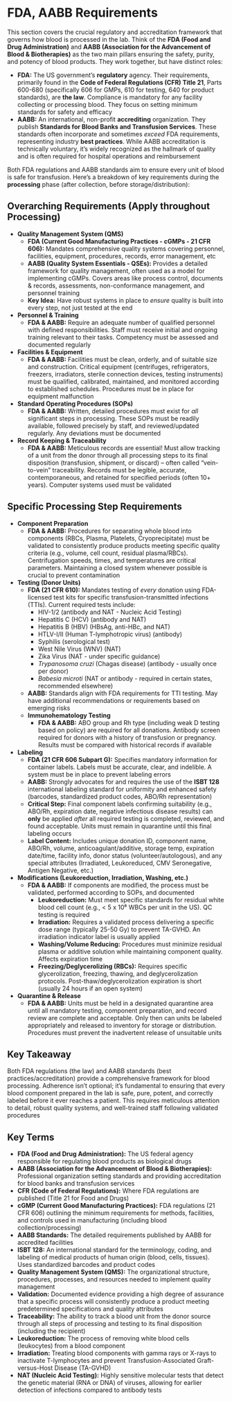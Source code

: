# FDA, AABB Requirements {-}

This section covers the crucial regulatory and accreditation framework that governs how blood is processed in the lab. Think of the **FDA (Food and Drug Administration)** and **AABB (Association for the Advancement of Blood & Biotherapies)** as the two main pillars ensuring the safety, purity, and potency of blood products. They work together, but have distinct roles:

*   **FDA:** The US government's **regulatory** agency. Their requirements, primarily found in the **Code of Federal Regulations (CFR) Title 21**, Parts 600-680 (specifically 606 for GMPs, 610 for testing, 640 for product standards), are **the law**. Compliance is mandatory for any facility collecting or processing blood. They focus on setting minimum standards for safety and efficacy
*   **AABB:** An international, non-profit **accrediting** organization. They publish **Standards for Blood Banks and Transfusion Services**. These standards often incorporate and sometimes *exceed* FDA requirements, representing industry **best practices**. While AABB accreditation is technically voluntary, it's widely recognized as the hallmark of quality and is often required for hospital operations and reimbursement

Both FDA regulations and AABB standards aim to ensure every unit of blood is safe for transfusion. Here’s a breakdown of key requirements during the **processing** phase (after collection, before storage/distribution):

## **Overarching Requirements (Apply throughout Processing)** {-}

*   **Quality Management System (QMS)**
    *   **FDA (Current Good Manufacturing Practices - cGMPs - 21 CFR 606):** Mandates comprehensive quality systems covering personnel, facilities, equipment, procedures, records, error management, etc
    *   **AABB (Quality System Essentials - QSEs):** Provides a detailed framework for quality management, often used as a model for implementing cGMPs. Covers areas like process control, documents & records, assessments, non-conformance management, and personnel training
    *   **Key Idea:** Have robust systems in place to *ensure* quality is built into every step, not just tested at the end

*   **Personnel & Training**
    *   **FDA & AABB:** Require an adequate number of qualified personnel with defined responsibilities. Staff must receive initial and ongoing training relevant to their tasks. Competency must be assessed and documented regularly

*   **Facilities & Equipment**
    *   **FDA & AABB:** Facilities must be clean, orderly, and of suitable size and construction. Critical equipment (centrifuges, refrigerators, freezers, irradiators, sterile connection devices, testing instruments) must be qualified, calibrated, maintained, and monitored according to established schedules. Procedures must be in place for equipment malfunction

*   **Standard Operating Procedures (SOPs)**
    *   **FDA & AABB:** Written, detailed procedures must exist for *all* significant steps in processing. These SOPs must be readily available, followed precisely by staff, and reviewed/updated regularly. Any deviations must be documented

*   **Record Keeping & Traceability**
    *   **FDA & AABB:** Meticulous records are essential! Must allow tracking of a unit from the donor through all processing steps to its final disposition (transfusion, shipment, or discard) – often called "vein-to-vein" traceability. Records must be legible, accurate, contemporaneous, and retained for specified periods (often 10+ years). Computer systems used must be validated

## **Specific Processing Step Requirements** {-}

*   **Component Preparation**
    *   **FDA & AABB:** Procedures for separating whole blood into components (RBCs, Plasma, Platelets, Cryoprecipitate) must be validated to consistently produce products meeting specific quality criteria (e.g., volume, cell count, residual plasma/RBCs). Centrifugation speeds, times, and temperatures are critical parameters. Maintaining a closed system whenever possible is crucial to prevent contamination

*   **Testing (Donor Units)**
    *   **FDA (21 CFR 610):** Mandates testing of *every* donation using FDA-licensed test kits for specific transfusion-transmitted infections (TTIs). Current required tests include:
        *   HIV-1/2 (antibody and NAT - Nucleic Acid Testing)
        *   Hepatitis C (HCV) (antibody and NAT)
        *   Hepatitis B (HBV) (HBsAg, anti-HBc, and NAT)
        *   HTLV-I/II (Human T-lymphotropic virus) (antibody)
        *   Syphilis (serological test)
        *   West Nile Virus (WNV) (NAT)
        *   Zika Virus (NAT - under specific guidance)
        *   *Trypanosoma cruzi* (Chagas disease) (antibody - usually once per donor)
        *   *Babesia microti* (NAT or antibody - required in certain states, recommended elsewhere)
    *   **AABB:** Standards align with FDA requirements for TTI testing. May have additional recommendations or requirements based on emerging risks
    *   **Immunohematology Testing**
        *   **FDA & AABB:** ABO group and Rh type (including weak D testing based on policy) are required for all donations. Antibody screen required for donors with a history of transfusion or pregnancy. Results must be compared with historical records if available

*   **Labeling**
    *   **FDA (21 CFR 606 Subpart G):** Specifies mandatory information for container labels. Labels must be accurate, clear, and indelible. A system must be in place to prevent labeling errors
    *   **AABB:** Strongly advocates for and requires the use of the **ISBT 128** international labeling standard for uniformity and enhanced safety (barcodes, standardized product codes, ABO/Rh representation)
    *   **Critical Step:** Final component labels confirming suitability (e.g., ABO/Rh, expiration date, negative infectious disease results) can **only** be applied *after* all required testing is completed, reviewed, and found acceptable. Units must remain in quarantine until this final labeling occurs
    *   **Label Content:** Includes unique donation ID, component name, ABO/Rh, volume, anticoagulant/additive, storage temp, expiration date/time, facility info, donor status (volunteer/autologous), and any special attributes (Irradiated, Leukoreduced, CMV Seronegative, Antigen Negative, etc.)

*   **Modifications (Leukoreduction, Irradiation, Washing, etc.)**
    *   **FDA & AABB:** If components are modified, the process must be validated, performed according to SOPs, and documented
        *   **Leukoreduction:** Must meet specific standards for residual white blood cell count (e.g., < 5 x 10⁶ WBCs per unit in the US). QC testing is required
        *   **Irradiation:** Requires a validated process delivering a specific dose range (typically 25-50 Gy) to prevent TA-GVHD. An irradiation indicator label is usually applied
        *   **Washing/Volume Reducing:** Procedures must minimize residual plasma or additive solution while maintaining component quality. Affects expiration time
        *   **Freezing/Deglycerolizing (RBCs):** Requires specific glycerolization, freezing, thawing, and deglycerolization protocols. Post-thaw/deglycerolization expiration is short (usually 24 hours if an open system)

*   **Quarantine & Release**
    *   **FDA & AABB:** Units must be held in a designated quarantine area until all mandatory testing, component preparation, and record review are complete and acceptable. Only then can units be labeled appropriately and released to inventory for storage or distribution. Procedures must prevent the inadvertent release of unsuitable units

## **Key Takeaway** {-}

Both FDA regulations (the law) and AABB standards (best practices/accreditation) provide a comprehensive framework for blood processing. Adherence isn't optional; it's fundamental to ensuring that every blood component prepared in the lab is safe, pure, potent, and correctly labeled before it ever reaches a patient. This requires meticulous attention to detail, robust quality systems, and well-trained staff following validated procedures

## **Key Terms** {-}

*   **FDA (Food and Drug Administration):** The US federal agency responsible for regulating blood products as biological drugs
*   **AABB (Association for the Advancement of Blood & Biotherapies):** Professional organization setting standards and providing accreditation for blood banks and transfusion services
*   **CFR (Code of Federal Regulations):** Where FDA regulations are published (Title 21 for Food and Drugs)
*   **cGMP (Current Good Manufacturing Practices):** FDA regulations (21 CFR 606) outlining the minimum requirements for methods, facilities, and controls used in manufacturing (including blood collection/processing)
*   **AABB Standards:** The detailed requirements published by AABB for accredited facilities
*   **ISBT 128:** An international standard for the terminology, coding, and labeling of medical products of human origin (blood, cells, tissues). Uses standardized barcodes and product codes
*   **Quality Management System (QMS):** The organizational structure, procedures, processes, and resources needed to implement quality management
*   **Validation:** Documented evidence providing a high degree of assurance that a specific process will consistently produce a product meeting predetermined specifications and quality attributes
*   **Traceability:** The ability to track a blood unit from the donor source through all steps of processing and testing to its final disposition (including the recipient)
*   **Leukoreduction:** The process of removing white blood cells (leukocytes) from a blood component
*   **Irradiation:** Treating blood components with gamma rays or X-rays to inactivate T-lymphocytes and prevent Transfusion-Associated Graft-versus-Host Disease (TA-GVHD)
*   **NAT (Nucleic Acid Testing):** Highly sensitive molecular tests that detect the genetic material (RNA or DNA) of viruses, allowing for earlier detection of infections compared to antibody tests
